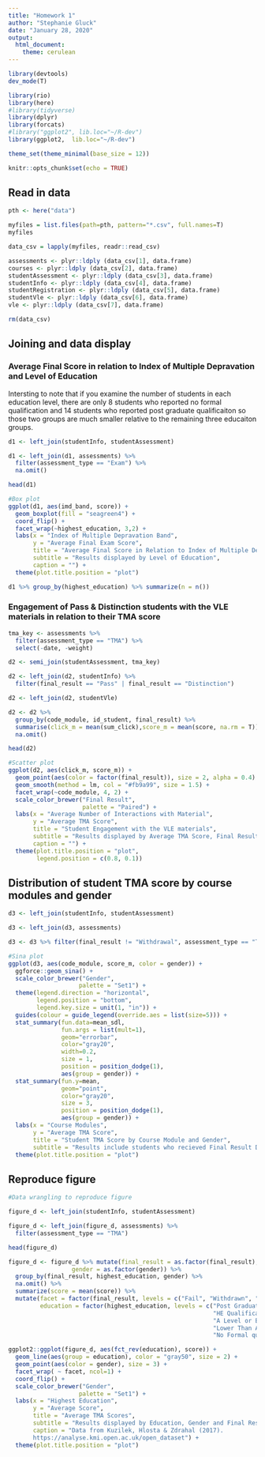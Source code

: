 ---
title: "Homework 1"
author: "Stephanie Gluck"
date: "January 28, 2020"
output: 
  html_document: 
    theme: cerulean
---

```{r setup, include=FALSE}

library(devtools)
dev_mode(T)

library(rio)
library(here)
#library(tidyverse)
library(dplyr)
library(forcats)
#library("ggplot2", lib.loc="~/R-dev")
library(ggplot2,  lib.loc="~/R-dev")

theme_set(theme_minimal(base_size = 12))

knitr::opts_chunk$set(echo = TRUE)
```

## Read in data 

```{r load data}

pth <- here("data")

myfiles = list.files(path=pth, pattern="*.csv", full.names=T)
myfiles

data_csv = lapply(myfiles, readr::read_csv)

assessments <- plyr::ldply (data_csv[1], data.frame)
courses <- plyr::ldply (data_csv[2], data.frame)
studentAssessment <- plyr::ldply (data_csv[3], data.frame)
studentInfo <- plyr::ldply (data_csv[4], data.frame)
studentRegistration <- plyr::ldply (data_csv[5], data.frame)
studentVle <- plyr::ldply (data_csv[6], data.frame)
vle <- plyr::ldply (data_csv[7], data.frame)

rm(data_csv)

```

## Joining and data display 

### Average Final Score in relation to Index of Multiple Depravation and Level of Education 

Intersting to note that if you examine the number of students in each education level, there are only 8 students who reported no formal qualification and 14 students who reported post graduate qualificaiton so those two groups are much smaller relative to the remaining three educaiton groups. 


```{r data_display1, fig.width = 8, fig.height = 6}

d1 <- left_join(studentInfo, studentAssessment)

d1 <- left_join(d1, assessments) %>%
  filter(assessment_type == "Exam") %>%  
  na.omit()

head(d1)

#Box plot 
ggplot(d1, aes(imd_band, score)) +
  geom_boxplot(fill = "seagreen4") +
  coord_flip() + 
  facet_wrap(~highest_education, 3,2) +
  labs(x = "Index of Multiple Depravation Band",
       y = "Average Final Exam Score",
       title = "Average Final Score in Relation to Index of Multiple Depravation",
       subtitle = "Results displayed by Level of Education", 
       caption = "") +
  theme(plot.title.position = "plot")

d1 %>% group_by(highest_education) %>% summarize(n = n())

```

### Engagement of Pass & Distinction students with the VLE materials in relation to their TMA score 

```{r data_display2, fig.width = 9, fig.height = 7}

tma_key <- assessments %>% 
  filter(assessment_type == "TMA") %>% 
  select(-date, -weight)

d2 <- semi_join(studentAssessment, tma_key)

d2 <- left_join(d2, studentInfo) %>% 
  filter(final_result == "Pass" | final_result == "Distinction")

d2 <- left_join(d2, studentVle)

d2 <- d2 %>% 
  group_by(code_module, id_student, final_result) %>%
  summarise(click_m = mean(sum_click),score_m = mean(score, na.rm = T)) %>%
  na.omit()

head(d2)

#Scatter plot
ggplot(d2, aes(click_m, score_m)) +
  geom_point(aes(color = factor(final_result)), size = 2, alpha = 0.4) +
  geom_smooth(method = lm, col = "#fb9a99", size = 1.5) +
  facet_wrap(~code_module, 4, 2) +
  scale_color_brewer("Final Result", 
                     palette = "Paired") +
  labs(x = "Average Number of Interactions with Material",
       y = "Average TMA Score",
       title = "Student Engagement with the VLE materials",
       subtitle = "Results displayed by Average TMA Score, Final Result and Course Modules", 
       caption = "") +
  theme(plot.title.position = "plot", 
        legend.position = c(0.8, 0.1))

```

## Distribution of student TMA score by course modules and gender

```{r data_display3, fig.width = 8, fig.height = 9}

d3 <- left_join(studentInfo, studentAssessment)

d3 <- left_join(d3, assessments)

d3 <- d3 %>% filter(final_result != "Withdrawal", assessment_type == "TMA") %>% group_by(code_module, id_student, gender, assessment_type) %>% summarize(score_m = mean(score)) %>% na.omit()

#Sina plot 
ggplot(d3, aes(code_module, score_m, color = gender)) +
  ggforce::geom_sina() +
  scale_color_brewer("Gender", 
                    palette = "Set1") +
  theme(legend.direction = "horizontal", 
        legend.position = "bottom", 
        legend.key.size = unit(1, "in")) + 
  guides(colour = guide_legend(override.aes = list(size=5))) + 
  stat_summary(fun.data=mean_sdl, 
               fun.args = list(mult=1), 
               geom="errorbar", 
               color="gray20", 
               width=0.2, 
               size = 1,
               position = position_dodge(1), 
               aes(group = gender)) +
  stat_summary(fun.y=mean, 
               geom="point", 
               color="gray20",
               size = 3,
               position = position_dodge(1), 
               aes(group = gender)) +
  labs(x = "Course Modules",
       y = "Average TMA Score",
       title = "Student TMA Score by Course Module and Gender", 
       subtitle = "Results include students who recieved Final Result Designation of Distinction, Pass and Fail") +
  theme(plot.title.position = "plot")

```


## Reproduce figure

```{r reproduce_fig, fig.width = 7, fig.height = 9}

#Data wrangling to reproduce figure 

figure_d <- left_join(studentInfo, studentAssessment)

figure_d <- left_join(figure_d, assessments) %>%
  filter(assessment_type == "TMA")

head(figure_d)

figure_d <- figure_d %>% mutate(final_result = as.factor(final_result),
                  gender = as.factor(gender)) %>% 
  group_by(final_result, highest_education, gender) %>% 
  na.omit() %>% 
  summarize(score = mean(score)) %>% 
  mutate(facet = factor(final_result, levels = c("Fail", "Withdrawn", "Pass", "Distinction")),
         education = factor(highest_education, levels = c("Post Graduate Qualification", 
                                                          "HE Qualification", 
                                                          "A Level or Equivalent", 
                                                          "Lower Than A Level", 
                                                          "No Formal quals")))

ggplot2::ggplot(figure_d, aes(fct_rev(education), score)) +
  geom_line(aes(group = education), color = "gray50", size = 2) +
  geom_point(aes(color = gender), size = 3) +
  facet_wrap( ~ facet, ncol=1) +
  coord_flip() + 
  scale_color_brewer("Gender", 
                    palette = "Set1") +
  labs(x = "Highest Education",
       y = "Average Score",
       title = "Average TMA Scores",
       subtitle = "Results displayed by Education, Gender and Final Result Designation", 
       caption = "Data from Kuzilek, Hlosta & Zdrahal (2017).
       https://analyse.kmi.open.ac.uk/open_dataset") +
  theme(plot.title.position = "plot")

```


